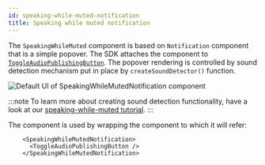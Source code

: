 ```yaml
---
id: speaking-while-muted-notification
title: Speaking while muted notification
---
```



The `SpeakingWhileMuted` component is based on `Notification` component that is a simple popover. The SDK attaches the component to [`ToggleAudioPublishingButton`](../../call/call-controls). The popover rendering is controlled by sound detection mechanism put in place by `createSoundDetector()` function.

<div style={{width: '100%', display: 'flex', justifyContent: 'center', marginBlock: '1rem'}}>
    <img src={SpeakingWhileMutedNotification} alt="Default UI of SpeakingWhileMutedNotification component" width={300}/>
</div>

:::note
To learn more about creating sound detection functionality, have a look at our [speaking-while-muted tutorial](../../../ui-cookbook/speaking-while-muted).
:::

The component is used by wrapping the component to which it will refer:

```tsx
    <SpeakingWhileMutedNotification>
      <ToggleAudioPublishingButton />
    </SpeakingWhileMutedNotification>
```
